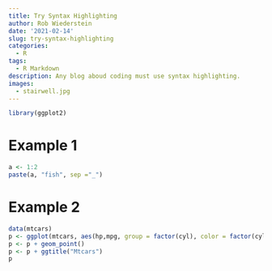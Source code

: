 ```yaml
---
title: Try Syntax Highlighting
author: Rob Wiederstein
date: '2021-02-14'
slug: try-syntax-highlighting
categories:
  - R
tags:
  - R Markdown
description: Any blog aboud coding must use syntax highlighting.
images:
  - stairwell.jpg
---
```


```r
library(ggplot2)
```

# Example 1

```r
a <- 1:2
paste(a, "fish", sep ="_")
```

# Example 2

```r
data(mtcars)
p <- ggplot(mtcars, aes(hp,mpg, group = factor(cyl), color = factor(cyl)))
p <- p + geom_point()
p <- p + ggtitle("Mtcars")
p
```
